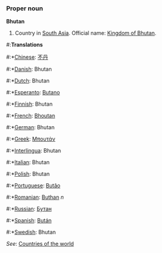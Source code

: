 ===Proper noun===

'''Bhutan'''

# Country in [[South Asia]]. Official name: [[Kingdom of Bhutan]].

#:'''Translations'''
#:*[[Chinese]]: [[不丹]]
#:*[[Danish]]: Bhutan
#:*[[Dutch]]: Bhutan
#:*[[Esperanto]]: [[Butano]]
#:*[[Finnish]]: Bhutan
#:*[[French]]: [[Bhoutan]]
#:*[[German]]: Bhutan
#:*[[Greek]]: [[Μπουτάν]]
#:*[[Interlingua]]: Bhutan
#:*[[Italian]]: Bhutan
#:*[[Polish]]: Bhutan
#:*[[Portuguese]]: [[Butão]]
#:*[[Romanian]]: [[Buthan]] ''n''
#:*[[Russian]]: [[Бутан]]
#:*[[Spanish]]: [[Bután]]
#:*[[Swedish]]: Bhutan

''See'': [[Countries of the world]]